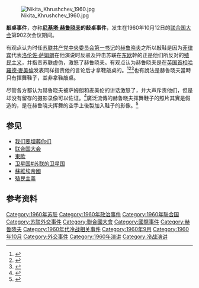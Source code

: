 [[File:Nikita_Khrushchev_1960.jpg|thumb]]

'''敲桌事件'''，亦称'''[[尼基塔·赫鲁晓夫|尼基塔·赫鲁晓夫]]的敲桌事件'''，发生在1960年10月12日的[[联合国大会|联合国大会]]第902次会议期间。

有观点认为时任[[苏共中央主要负责人列表|苏联共产党中央委员会第一书记]]的[[赫鲁晓夫|赫鲁晓夫]]之所以敲鞋是因为[[菲律宾|菲律宾]]代表[[洛伦佐·萨姆朗|洛伦佐·萨姆朗]]在他演说时反驳及抨击苏联在[[东欧|东欧]]幹的正是他们所反对的[[殖民主义|殖民主义]]，并指责苏联虚伪，激怒了赫鲁晓夫。有观点认为赫鲁晓夫是在[[英国首相|英国首相]][[哈羅德·麥美倫|哈羅德·麥美倫]]发表同样指责他的言论后才拿鞋敲桌的。<ref name="macmillan khrushchev&f=false">{{cite book|url=http://books.google.com/books?id=bxtPWOIlx9sC&pg=PA230&lpg=PA230&dq=shoe+macmillan+khrushchev&source=bl&ots=u6NAtTubo-&sig=L3V2d0evMVlVvp2-B0MeR6qenPY&hl=ru&sa=X&ei=IaFbUOPpFvHR4QTJ7IHQAg&ved=0CC8Q6AEwAA#v=onepage&q=shoe%20macmillan%20khrushchev&f=false|title=Khrushchev: A Political Life|author=William J. Tompson|publisher=Palgrave Macmillan|year=1997|isbn=978-0312163600}}</ref><ref name="books.google.com">{{cite book|url=http://books.google.com/books?id=XIwepaauUaQC&pg=PA172&lpg=PA172&dq=shoe+macmillan+khrushchev&source=bl&ots=rhrQu8jLgR&sig=-huOUEke_2aMQgRyA-2VzvJOL88&hl=ru&sa=X&ei=u6FbUKvyOvL34QTurYGACw&ved=0CFQQ6AEwBg#v=onepage&q=shoe%20macmillan%20khrushchev&f=false|title=On This Day: Volume One|author=David Phillips|publisher=iUniverse|year=2007|isbn=978-0595462889|page=172}}</ref><ref name="ReferenceA">{{cite book|url=http://books.google.com/books?id=yUD8D-UynoYC&pg=PA150&lpg=PA150&dq=shoe+macmillan+khrushchev&source=bl&ots=TUTAFRUCIb&sig=4awJvQOH_WL72jcVKExQP-8v8KU&hl=ru&sa=X&ei=u6FbUKvyOvL34QTurYGACw&ved=0CD4Q6AEwAg#v=onepage&q=shoe%20macmillan%20khrushchev&f=false|title=Eisenhower, Macmillan and Allied Unity 1957-61|author=E. Bruce Geelhoed|author2=Anthony O. Edmonds|publisher=Palgrave Macmillan|year=2003|isbn=978-0333642276}}</ref>也有說法是赫鲁晓夫當時只有揮舞鞋子，並非拿鞋敲桌。

尽管各方都认为赫鲁晓夫被萨姆朗和麦美伦的讲话激怒了，并大声斥责他们，但是却没有留存的摄影录像可以佐证。<ref name="NY Times 2003">{{cite news|url=http://www.nytimes.com/2003/07/26/opinion/26iht-edtaubman_ed3_.html|title=Did he bang it?: Nikita Khrushchev and the shoe|author=William Taubman|date=2003-07-26|newspaper=The New York Times|accessdate=2010-09-28|archive-date=2012-06-08|archive-url=https://www.webcitation.org/68H0uKXKX?url=http://www.nytimes.com/2003/07/26/opinion/26iht-edtaubman_ed3_.html|dead-url=no}}</ref>廣泛流傳的赫鲁晓夫挥舞鞋子的照片其實是假造的，是在赫鲁晓夫挥舞的空手上後製加入鞋子的影像。<ref>{{cite web |author=Fred Bals |title=K Blows Top! |publisher=Dreamtime |date=July 15, 2009 |url=http://www.dreamtimepodcast.com/2009/07/k-blows-top.html |access-date=2015-06-16 |archive-date=2020-12-04 |archive-url=https://web.archive.org/web/20201204203043/http://www.dreamtimepodcast.com/2009/07/k-blows-top.html |dead-url=no }}</ref>

==参见==
*[[我们要埋葬你们|我们要埋葬你们]]
*[[联合国大会|联合国大会]]
*[[東歐|東歐]]
*[[卫星国#苏联的卫星国|卫星国#苏联的卫星国]]
*[[蘇維埃帝國|蘇維埃帝國]]
*[[殖民主義|殖民主義]]

==参考资料==
{{Reflist|2}}

{{蘇聯外交|state=expanded}}
[[Category:1960年苏联|Category:1960年苏联]]
[[Category:1960年政治事件|Category:1960年政治事件]]
[[Category:1960年联合国|Category:1960年联合国]]
[[Category:苏联外交事件|Category:苏联外交事件]]
[[Category:聯合國大會|Category:聯合國大會]]
[[Category:國際事件|Category:國際事件]]
[[Category:赫鲁晓夫|Category:赫鲁晓夫]]
[[Category:1960年代冷战相关事件|Category:1960年代冷战相关事件]]
[[Category:1960年9月|Category:1960年9月]]
[[Category:1960年10月|Category:1960年10月]]
[[Category:外交事件|Category:外交事件]]
[[Category:1960年演讲|Category:1960年演讲]]
[[Category:冷战演讲|Category:冷战演讲]]